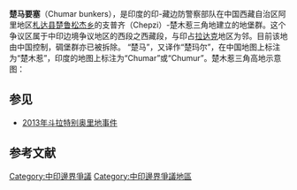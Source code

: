 {{inappropriate tone|time=2013-05-13T04:13:33+00:00}}
{{Infobox settlement
| name                    = 楚马要塞
| native_name             = Chumar
| native_name_lang        = 
| other_name              = 
| nickname                = 
| settlement_type         = 军事设施
| image_skyline           = 
| image_alt               = 
| image_caption           = 
| pushpin_map             = 
| pushpin_label_position  = 
| pushpin_map_alt         = 
| pushpin_map_caption     = Location in Tibet, China
| coordinates             = {{coord|32.67|N|78.56|E|display=inline,title}}
| subdivision_type        = 国家
| subdivision_name        = {{flag|PRC}}、{{flag|IND}}争议地区
| subdivision_type1       = 区域
| subdivision_name1       = [[西藏自治区|西藏自治区]]（{{flag|PRC}}主张）<br />[[拉达克|拉达克]]中央直辖区（{{flag|IND}}主张）
| subdivision_type2       = 
| subdivision_name2       = 
| established_title       = <!-- Established -->
| established_date        = 
| founder                 = 
| named_for               = 
| government_type         = 
| governing_body          = 
| unit_pref               = Metric
| area_footnotes          = 
| area_rank               = 
| area_total_km2          = 
| elevation_footnotes     = 
| elevation_m             = 5100
| population_total        = 
| population_as_of        = 
| population_rank         = 
| population_density_km2  = auto
| population_demonym      = 
| population_footnotes    = 
| demographics_type1      = 
| demographics1_title1    =
| demographics1_info1     = 
| timezone1               = 
| utc_offset1             = 
| postal_code_type        = <!-- [[Postal_Index_Number|PIN]] -->
| postal_code             = 
| registration_plate      = 
| website                 = 
| footnotes               = 
}}

'''楚马要塞'''（Chumar bunkers），是印度的印-藏边防警察部队在中国西藏自治区阿里地区[[札达县|札达县]][[楚鲁松杰乡|楚鲁松杰乡]]的支普齐（Chepzi）-楚木惹三角地建立的地堡群。这个争议区属于中印边境争议地区的西段之西藏段，与印占[[拉达克|拉达克]]地区为邻。目前该地由中国控制，碉堡群亦已被拆除。
“楚马”，又译作“楚玛尔”，在中国地图上标注为“楚木惹”，印度的地图上标注为“Chumar”或“Chumur”。楚木惹三角高地示意图：{{Wide image|Chumar.jpg|550px|楚木惹Chumar位置<ref>{{cite web |url=http://www.gomapper.com/travel/where-is/chumar-located.html |title=Where is Chumar in Jammu and Kashmir, India Located? |author= |date= |website= |publisher=GoMapper |accessdate=29 December 2015 |archive-date=2019-08-18 |archive-url=https://web.archive.org/web/20190818133210/http://www.gomapper.com/travel/where-is/chumar-located.html |dead-url=no }}</ref>|dir=rtl}}

== 参见 ==
* [[2013年斗拉特别奥里地事件|2013年斗拉特别奥里地事件]]

==参考文献==
{{reflist}}

[[Category:中印邊界爭議|Category:中印邊界爭議]]
[[Category:中印邊界爭議地區|Category:中印邊界爭議地區]]